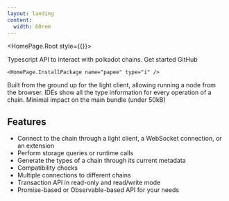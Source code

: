 ```yaml
---
layout: landing
content: 
  width: 60rem
---
```



<HomePage.Root style={{}}>
  <div className="flex justify-between w-full flex-col md:flex-row gap-4">
    <div className="flex flex-col text-left">
      <HomePage.Logo />
      <HomePage.Description>Typescript API to interact with polkadot chains.</HomePage.Description>
      <HomePage.Buttons className="py-2">
        <HomePage.Button href="/getting-started" variant="accent">Get started</HomePage.Button>
        <HomePage.Button href="https://github.com/polkadot-api/polkadot-api">GitHub</HomePage.Button>
      </HomePage.Buttons>
    </div>

    <HomePage.InstallPackage name="papee" type="i" />
  </div>
  
  <div className="flex gap-2 flex-col md:flex-row mt-8">
    <KeyPoint title="Light client first">
      Built from the ground up for the light client, allowing running a node from the browser.
    </KeyPoint>
    <KeyPoint title="Fully typed API">
      IDEs show all the type information for every operation of a chain.
    </KeyPoint>
    <KeyPoint title="Lightweight">
      Minimal impact on the main bundle (under 50kB)
    </KeyPoint>
  </div>

  <div className="text-left w-full max-w-2xl p-2">
    <h2 className="text-[--vocs-color_heading] text-3xl py-4 border-b border-gray-500 mb-4">Features</h2>
    <ul className="list-disc pl-5">
      <li>Connect to the chain through a light client, a WebSocket connection, or an extension</li>
      <li>Perform storage queries or runtime calls</li>
      <li>Generate the types of a chain through its current metadata</li>
      <li>Compatibility checks</li>
      <li>Multiple connections to different chains</li>
      <li>Transaction API in read-only and read/write mode</li>
      <li>Promise-based or Observable-based API for your needs</li>
    </ul>
  </div>
</HomePage.Root>